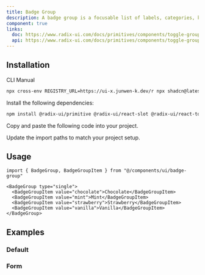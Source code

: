 ```yaml
---
title: Badge Group
description: A badge group is a focusable list of labels, categories, keywords, filters, or other items, with support for keyboard navigation, selection, and removal.
component: true
links:
  doc: https://www.radix-ui.com/docs/primitives/components/toggle-group
  api: https://www.radix-ui.com/docs/primitives/components/toggle-group#api-reference
---
```


<ComponentPreview name="badge-group-demo" />

## Installation

<Tabs defaultValue="cli">

<TabsList>
  <TabsTrigger value="cli">CLI</TabsTrigger>
  <TabsTrigger value="manual">Manual</TabsTrigger>
</TabsList>

<TabsContent value="cli">

```bash
npx cross-env REGISTRY_URL=https://ui-x.junwen-k.dev/r npx shadcn@latest add badge-group
```

</TabsContent>

<TabsContent value="manual">

<Steps>

<Step>Install the following dependencies:</Step>

```bash
npm install @radix-ui/primitive @radix-ui/react-slot @radix-ui/react-toggle-group @radix-ui/react-use-controllable-state
```

<Step>Copy and paste the following code into your project.</Step>

<ComponentSource name="badge-group" />

<Step>Update the import paths to match your project setup.</Step>

</Steps>

</TabsContent>

</Tabs>

## Usage

```tsx
import { BadgeGroup, BadgeGroupItem } from "@/components/ui/badge-group"
```

```tsx
<BadgeGroup type="single">
  <BadgeGroupItem value="chocolate">Chocolate</BadgeGroupItem>
  <BadgeGroupItem value="mint">Mint</BadgeGroupItem>
  <BadgeGroupItem value="strawberry">Strawberry</BadgeGroupItem>
  <BadgeGroupItem value="vanilla">Vanilla</BadgeGroupItem>
</BadgeGroup>
```

## Examples

### Default

<ComponentPreview name="badge-group-demo" />

### Form

<ComponentPreview name="badge-group-form" />

